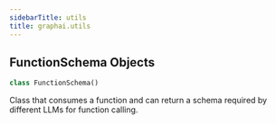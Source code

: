 ```yaml
---
sidebarTitle: utils
title: graphai.utils
---
```


## FunctionSchema Objects

```python
class FunctionSchema()
```

Class that consumes a function and can return a schema required by
different LLMs for function calling.

